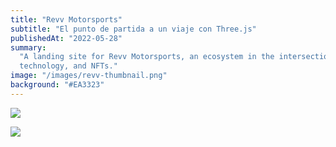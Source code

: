 ```yaml
---
title: "Revv Motorsports"
subtitle: "El punto de partida a un viaje con Three.js"
publishedAt: "2022-05-28"
summary:
  "A landing site for Revv Motorsports, an ecosystem in the intersection of racing games, blockchain
  technology, and NFTs."
image: "/images/revv-thumbnail.png"
background: "#EA3323"
---
```


<Figure figcaption="">
  <source src="/videos/revv.mp4" type="video/mp4" />
</Figure>

<Image
  src="/images/revv/cars.png"
  width={2932}
  height={1934}
  sizes="(max-width: 768px) 100vw, (max-width: 1200px) 50vw, 33vw"
/>

<Image
  src="/images/revv/games.png"
  className="mt-2"
  width={2932}
  height={1934}
  sizes="(max-width: 768px) 100vw, (max-width: 1200px) 50vw, 33vw"
/>
